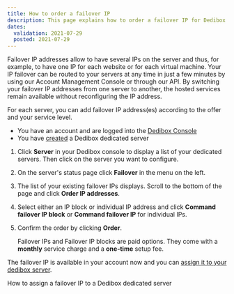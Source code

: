 ```yaml
---
title: How to order a failover IP
description: This page explains how to order a failover IP for Dedibox servers.
dates:
  validation: 2021-07-29
  posted: 2021-07-29
---
```


Failover IP addresses allow to have several IPs on the server and thus, for example, to have one IP for each website or for each virtual machine.
Your IP failover can be routed to your servers at any time in just a few minutes by using our Account Management Console or through our API. By switching your failover IP addresses from one server to another, the hosted services remain available without reconfiguring the IP address.

For each server, you can add failover IP address(es) according to the offer and your service level. 

<Message type="requirement">

  - You have an account and are logged into the [Dedibox Console](https://console.online.net)
  - You have [created](/dedibox/dedicated-servers/how-to/order-a-server) a Dedibox dedicated server

</Message>

1. Click **Server** in your Dedibox console to display a list of your dedicated servers. Then click on the server you want to configure.

2. On the server's status page click **Failover** in the menu on the left. 

3. The list of your existing failover IPs displays. Scroll to the bottom of the page and click **Order IP addresses**.

4. Select either an IP block or individual IP address and click **Command failover IP block** or **Command failover IP** for individual IPs.

5. Confirm the order by clicking **Order**.

    <Message type="note">

    Failover IPs and Failover IP blocks are paid options. They come with a **monthly** service charge and a **one-time** setup fee. 

    </Message>

The failover IP is available in your account now and you can [assign it to your dedibox server](assign-failover-ip).

<Navigation title="See Also">
  <NextButton to="/dedibox-network/ip-failover/how-to/assign-failover-ip">How to assign a failover IP to a Dedibox dedicated server</NextButton>
</Navigation>
